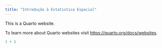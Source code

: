 ```yaml
---
title: "Introdução à Estatistica Espacial"
---
```


This is a Quarto website.

To learn more about Quarto websites visit <https://quarto.org/docs/websites>.

```r
1 + 1
```
